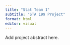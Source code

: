 ```yaml
---
title: "Stat Team 1"
subtitle: "STA 199 Project"
format: html
editor: visual
---
```


Add project abstract here.
